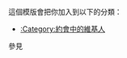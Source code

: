 {{Userbox
  |id=[[File:Nuvola apps amor.svg|43px]]
  |id-c=#69c
  |info=這個用戶有一個'''[[男朋友]]'''。
  |info-c=#ccf
  |info-s=10
  |border-c=#69c
}} <includeonly>[[Category:約會中的維基人|{{PAGENAME}}]]</includeonly>
<noinclude>
<p style="clear: both; padding-top: 2em">
這個模版會把你加入到以下的分類：
*[[:Category:約會中的維基人]]
參見{{tl|User 女朋友}}
</p>

</noinclude>